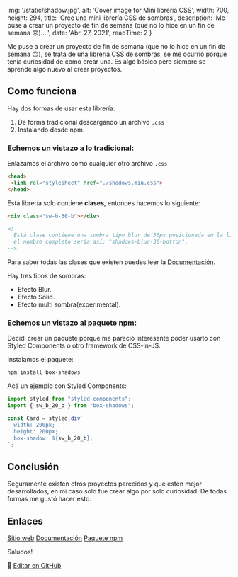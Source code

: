 
  img: '/static/shadow.jpg',
  alt: 'Cover image for Mini librería CSS',
  width: 700,
  height: 294,
  title: 'Cree una mini librería CSS de sombras',
  description: 'Me puse a crear un proyecto de fin de semana (que no lo hice en un fin de semana 🙃)....',
  date: 'Abr. 27, 2021',
  readTime: 2
}


Me puse a crear un proyecto de fin de semana (que no lo hice en un fin de semana 🙃), se trata de una librería CSS de sombras, se me ocurrió porque tenía curiosidad de como crear una.
Es algo básico pero siempre se aprende algo nuevo al crear proyectos.

## Como funciona
Hay dos formas de usar esta librería:

1. De forma tradicional descargando un archivo `.css`
2. Instalando desde npm.

### Echemos un vistazo a lo tradicional:
Enlazamos el archivo como cualquier otro archivo `.css`

```html
<head>
 <link rel="stylesheet" href="./shadows.min.css">
</head>
```
Esta librería solo contiene **clases**, entonces hacemos lo siguiente:

```html
<div class="sw-b-30-b"></div>

<!--
  Está clase contiene una sombra tipo blur de 30px posicionada en la línea inferior del elemento,
  el nombre completo sería así: "shadows-blur-30-botton".
-->
```
Para saber todas las clases que existen puedes leer la [Documentación](https://github.com/Franqsanz/box-shadows.css).

Hay tres tipos de sombras:

- Efecto Blur.
- Efecto Solid.
- Efecto multi sombra(experimental).

### Echemos un vistazo al paquete npm:
Decidí crear un paquete porque me pareció interesante poder usarlo con Styled Components o otro framework de CSS-in-JS.

Instalamos el paquete:

```bash
npm install box-shadows
```
Acá un ejemplo con Styled Components:
```js
import styled from "styled-components";
import { sw_b_20_b } from "box-shadows";

const Card = styled.div`
  width: 200px;
  height: 200px;
  box-shadow: ${sw_b_20_b};
`;
```

## Conclusión
Seguramente existen otros proyectos parecidos y que estén mejor desarrollados, en mi caso solo fue crear algo por solo curiosidad.
De todas formas me gustó hacer esto.

## Enlaces
[Sitio web](https://cssshadows.netlify.app/)
[Documentación](https://github.com/Franqsanz/box-shadows.css)
[Paquete npm](https://www.npmjs.com/package/box-shadows)

Saludos!

📝 [Editar en GitHub](https://github.com/Franqsanz/GDevTown/blob/main/pages/blog/cree-una-mini-libreria-css-de-sombras/index.mdx)